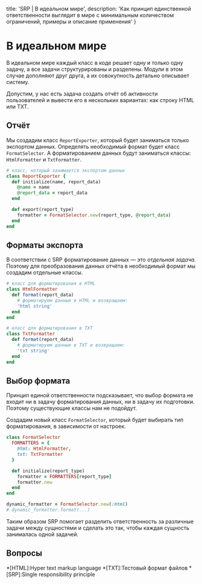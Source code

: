 
  title: 'SRP | В идеальном мире',
  description: 'Как принцип единственной ответственности выглядит в мире с минимальным количеством ограничений, примеры и описание применения'
}


# В идеальном мире

В идеальном мире каждый класс в коде решает одну и только одну задачу, а все задачи структурированы и разделены. Модули в этом случае дополняют друг друга, а их совокупность детально описывает систему.

Допустим, у нас есть задача создать отчёт об активности пользователей и вывести его в нескольких вариантах: как строку HTML или TXT.

## Отчёт

Мы создадим класс `ReportExporter`, который будет заниматься только экспортом данных. Определять необходимый формат будет класс `FormatSelector`. А форматированием данных будут заниматься классы: `HtmlFormatter` и `TxtFormatter`.

```ruby
# класс, который занимается экспортом данных
class ReportExporter {
  def initialize(name, report_data)
    @name = name
    @report_data = report_data
  end

  def export(report_type)
    formatter = FormatSelector.new(report_type, @report_data)
  end
end
```

## Форматы экспорта

В соответствии с SRP форматирование данных — это _отдельная задача_. Поэтому для преобразования данных отчёта в необходимый формат мы создадим отдельные классы.

```ruby
# класс для форматирования в HTML
class HtmlFormatter
  def format(report_data)
    # форматируем данные в HTML и возвращаем:
    'html string'
  end
end

# класс для форматирования в TXT
class TxtFormatter
  def format(report_data)
    # форматируем данные в TXT и возвращаем:
    'txt string'
  end
end
```

## Выбор формата

Принцип единой ответственности подсказывает, что выбор формата не входит ни в задачу форматирования данных, ни в задачу их подготовки. Поэтому существующие классы нам не подойдут.

Создадим новый класс `FormatSelector`, который будет выбирать тип форматирования, в зависимости от настроек.

```ruby
class FormatSelector
  FORMATTERS = {
    html: HtmlFormatter,
    txt: TxtFormatter
  }

  def initialize(report_type)
    formatter = FORMATTERS[report_type]
    formatter.new
  end
end

dynamic_formatter = FormatSelector.new(:html)
# dynamic_formatter.format(...)
```

Таким образом SRP помогает разделить ответственность за различные задачи между сущностями и сделать это так, чтобы каждая сущность занималась одной задачей.

## Вопросы
<Quiz name='srp-ideal-1' />
<Quiz name='srp-ideal-2' />
<Quiz name='srp-ideal-3' />

*[HTML]:Hyper text markup language
*[TXT]:Тестовый формат файлов
*[SRP]:Single responsibility principle
